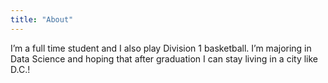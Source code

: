 ```yaml
---
title: "About"
---
```


I'm a full time student and I also play Division 1 basketball. I'm majoring in Data Science and hoping that after graduation I can stay living in a city like D.C.! 